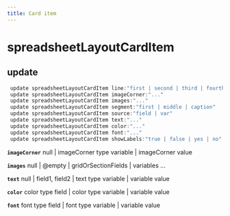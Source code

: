 ```yaml
---
title: Card item
---
```


# spreadsheetLayoutCardItem

## update

```js filename="Terminal" copy
 update spreadsheetLayoutCardItem line:"first | second | third | fourth | fifth"
 update spreadsheetLayoutCardItem imageCorner:"..."
 update spreadsheetLayoutCardItem images:"..."
 update spreadsheetLayoutCardItem segment:"first | middle | caption"
 update spreadsheetLayoutCardItem source:"field | var"
 update spreadsheetLayoutCardItem text:"..."
 update spreadsheetLayoutCardItem color:"..."
 update spreadsheetLayoutCardItem font:"..."
 update spreadsheetLayoutCardItem showLabels:"true | false | yes | no"
```

**`imageCorner`**
null | imageCorner type variable | imageCorner value

**`images`**
null | @empty | gridOrSectionFields | variables ...

**`text`**
null | field1, field2 | text type variable | variable value

**`color`**
color type field | color type variable | variable value

**`font`**
font type field | font type variable | variable value


